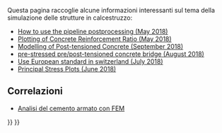 <languages/>

Questa pagina raccoglie alcune informazioni interessanti sul tema della simulazione delle strutture in calcestruzzo:

* [https://forum.freecadweb.org/viewtopic.php?f=18&t=28635 How to use the pipeline postprocessing (May 2018)]
* [https://forum.freecadweb.org/viewtopic.php?f=18&t=28821 Plotting of Concrete Reinforcement Ratio (May 2018)]
* [https://forum.freecadweb.org/viewtopic.php?f=18&t=30697 Modelling of Post-tensioned Concrete (September 2018)]
* [https://forum.freecadweb.org/viewtopic.php?f=18&t=30286 pre-stressed pre/post-tensioned concrete bridge (August 2018)]
* [https://forum.freecadweb.org/viewtopic.php?f=18&t=29930 Use European standard in switzerland (July 2018)]
* [https://forum.freecadweb.org/viewtopic.php?f=18&t=29381 Principal Stress Plots (June 2018)]

==Correlazioni==

* [[Analysis_of_reinforced_concrete_with_FEM/it|Analisi del cemento armato con FEM]]


{{FEM Tools navi{{#translation:}}}}
{{Userdocnavi{{#translation:}}}}